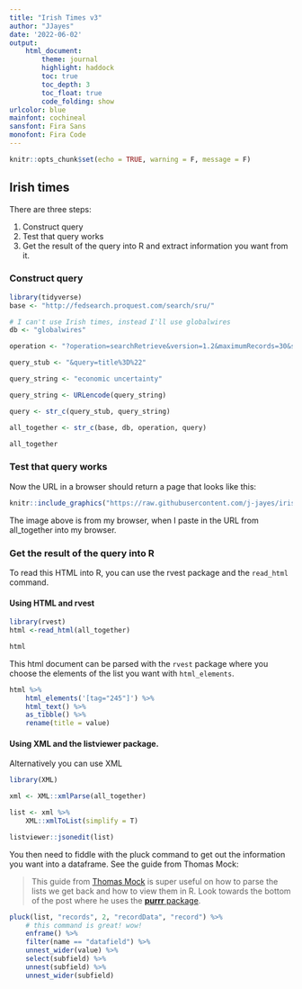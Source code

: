 ```yaml
---
title: "Irish Times v3"
author: "JJayes"
date: '2022-06-02'
output: 
    html_document:
        theme: journal
        highlight: haddock
        toc: true
        toc_depth: 3
        toc_float: true
        code_folding: show
urlcolor: blue
mainfont: cochineal
sansfont: Fira Sans
monofont: Fira Code    
---
```


```r
knitr::opts_chunk$set(echo = TRUE, warning = F, message = F)
```

## Irish times

There are three steps: 

1. Construct query
1. Test that query works
1. Get the result of the query into R and extract information you want from it.

### Construct query

```r
library(tidyverse)
base <- "http://fedsearch.proquest.com/search/sru/"

# I can't use Irish times, instead I'll use globalwires
db <- "globalwires"

operation <- "?operation=searchRetrieve&version=1.2&maximumRecords=30&startRecord=1"

query_stub <- "&query=title%3D%22"

query_string <- "economic uncertainty"

query_string <- URLencode(query_string)

query <- str_c(query_stub, query_string)

all_together <- str_c(base, db, operation, query)

all_together
```

### Test that query works

Now the URL in a browser should return a page that looks like this: 

```r
knitr::include_graphics("https://raw.githubusercontent.com/j-jayes/irish-uncertainty/main/images/html_return_wsj.PNG")
```

The image above is from my browser, when I paste in the URL from all_together into my browser.

### Get the result of the query into R

To read this HTML into R, you can use the rvest package and the `read_html` command.

#### Using HTML and rvest

```r
library(rvest)
html <-read_html(all_together)

html
```

This html document can be parsed with the `rvest` package where you choose the elements of the list you want with `html_elements`. 

```r
html %>% 
    html_elements('[tag="245"]') %>% 
    html_text() %>% 
    as_tibble() %>% 
    rename(title = value)
```

#### Using XML and the listviewer package.

Alternatively you can use XML 

```r
library(XML)

xml <- XML::xmlParse(all_together)

list <- xml %>% 
    XML::xmlToList(simplify = T)

listviewer::jsonedit(list)
```

You then need to fiddle with the pluck command to get out the information you want into a dataframe. See the  guide from Thomas Mock:

<blockquote>

This guide from [Thomas Mock](https://themockup.blog/posts/2020-05-22-parsing-json-in-r-with-jsonlite/) is super useful on how to parse the lists we get back and how to view them in R. Look towards the bottom of the post where he uses the [**purrr** package](https://purrr.tidyverse.org/).

</blockquote>

```r
pluck(list, "records", 2, "recordData", "record") %>% 
    # this command is great! wow!
    enframe() %>% 
    filter(name == "datafield") %>% 
    unnest_wider(value) %>% 
    select(subfield) %>% 
    unnest(subfield) %>% 
    unnest_wider(subfield)
```

